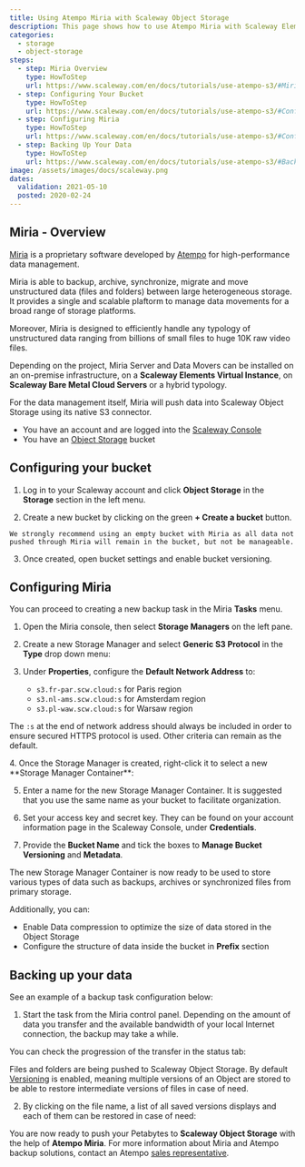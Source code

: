 ```yaml
---
title: Using Atempo Miria with Scaleway Object Storage
description: This page shows how to use Atempo Miria with Scaleway Elements Object Storage.
categories:
  - storage
  - object-storage
steps:
  - step: Miria Overview
    type: HowToStep
    url: https://www.scaleway.com/en/docs/tutorials/use-atempo-s3/#Miria-Overview
  - step: Configuring Your Bucket
    type: HowToStep
    url: https://www.scaleway.com/en/docs/tutorials/use-atempo-s3/#Configuring-your-bucket
  - step: Configuring Miria
    type: HowToStep
    url: https://www.scaleway.com/en/docs/tutorials/use-atempo-s3/#Configuring-Miria
  - step: Backing Up Your Data
    type: HowToStep
    url: https://www.scaleway.com/en/docs/tutorials/use-atempo-s3/#Backing-up-your-data
image: /assets/images/docs/scaleway.png
dates:
  validation: 2021-05-10
  posted: 2020-02-24
---
```


## Miria - Overview

[Miria](https://www.atempo.com/products/miria-backup-and-migration-for-large-file-storages/) is a proprietary software developed by [Atempo](https://www.atempo.com/) for high-performance data management.

Miria is able to backup, archive, synchronize, migrate and move unstructured data (files and folders) between large heterogeneous storage. It provides a single and scalable plaftorm to manage data movements for a broad range of storage platforms.

Moreover, Miria is designed to efficiently handle any typology of unstructured data ranging from billions of small files to huge 10K raw video files.

Depending on the project, Miria Server and Data Movers can be installed on an on-premise infrastructure, on a **Scaleway Elements Virtual Instance**, on **Scaleway Bare Metal Cloud Servers** or a hybrid typology.

For the data management itself, Miria will push data into Scaleway Object Storage using its native S3 connector.

<Lightbox src="scaleway-schema.jpg" alt="" />

<Message type="requirement">

- You have an account and are logged into the [Scaleway Console](https://console.scaleway.com)
- You have an [Object Storage](/storage/object/concepts/#bucket) bucket

</Message>

## Configuring your bucket

1. Log in to your Scaleway account and click **Object Storage** in the **Storage** section in the left menu.

2. Create a new bucket by clicking on the green **+ Create a bucket** button.

  <Message type="important">

    We strongly recommend using an empty bucket with Miria as all data not pushed through Miria will remain in the bucket, but not be manageable.

  </Message>

  <Lightbox src="scaleway-create-a-bucket.png" alt="" />

3. Once created, open bucket settings and enable bucket versioning.
  <Lightbox src="scaleway-enable-bucket-versioning.png" alt="" />

## Configuring Miria

You can proceed to creating a new backup task in the Miria **Tasks** menu.

1. Open the Miria console, then select **Storage Managers** on the left pane.

2. Create a new Storage Manager and select **Generic S3 Protocol** in the **Type** drop down menu:
  <Lightbox src="scaleway-miria-storage-manager.png" alt="" />

3. Under **Properties**, configure the **Default Network Address** to:

    - `s3.fr-par.scw.cloud:s` for Paris region
    - `s3.nl-ams.scw.cloud:s` for Amsterdam region
    - `s3.pl-waw.scw.cloud:s` for Warsaw region

  <Message type="note">

  The `:s` at the end of network address should always be included in order to ensure secured HTTPS protocol is used.
  Other criteria can remain as the default.

  </Message>

  <Lightbox src="scaleway-configure-default-network-properties.png" alt="" />
4. Once the Storage Manager is created, right-click it to select a new **Storage
Manager Container**:
  <Lightbox src="scaleway-new-storage-manager-container.png" alt="" />

5. Enter a name for the new Storage Manager Container. It is suggested that you use the same name as your bucket to facilitate organization.

6. Set your access key and secret key. They can be found on your account information page in the Scaleway Console, under **Credentials**.

7. Provide the **Bucket Name** and tick the boxes to **Manage Bucket Versioning** and **Metadata**.

<Lightbox src="scaleway-bucket-atempo-miria.png" alt="" />

  The new Storage Manager Container is now ready to be used to store various types
  of data such as backups, archives or synchronized files from primary storage.

<Message type="tip">

Additionally, you can:

- Enable Data compression to optimize the size of data stored in the Object Storage
- Configure the structure of data inside the bucket in **Prefix** section

</Message>

## Backing up your data

See an example of a backup task configuration below:

<Lightbox src="scaleway-example-of-task-configuration.png" alt="" />

1. Start the task from the Miria control panel. Depending on the amount of data you transfer and the available bandwidth of your local Internet connection, the backup may take a while.

  You can check the progression of the transfer in the status tab:

  <Lightbox src="scaleway-check-progression.png" alt="" />

Files and folders are being pushed to Scaleway Object Storage. By default [Versioning](/storage/object/api-cli/bucket-operations/#put-bucket-versioning) is enabled, meaning multiple versions of an Object are stored to be able to restore intermediate versions of files in case of need.

  <Lightbox
    src="scaleway-files-and-folders-pushed-into-object-storage.png"
    alt=""
  />

2. By clicking on the file name, a list of all saved versions displays and each of them can be restored in case of need:

  <Lightbox src="scaleway-3rd-party-licenses.png" alt="" />

  You are now ready to push your Petabytes to **Scaleway Object Storage** with the
  help of **Atempo Miria**. For more information about Miria and Atempo backup solutions,
  contact an Atempo [sales representative](https://www.atempo.com/contact-atempo/).
